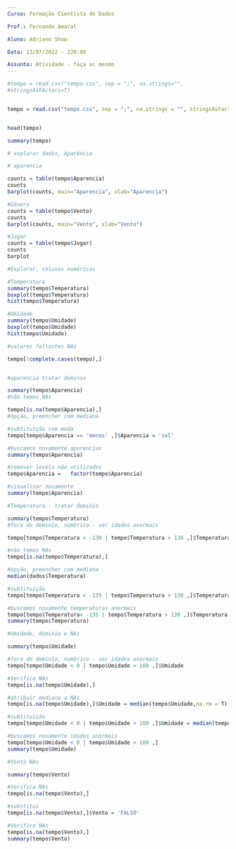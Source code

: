 ```yaml
---
Curso: Formação Cientista de Dados 

Prof.: Fernando Amaral

Aluno: Adriano Show

Data: 13/07/2022 - 220:00

Assunto: Atividade - faça vc mesmo
---
```

```r

#tempo = read.csv("tempo.csv", sep = ";", na.strings="",
#stringsAsFActors=T)


tempo = read.csv("tempo.csv", sep = ";", na.strings = "", stringsAsFactors = T)


head(tempo)

summary(tempo)


```

```r
# explorar dados, Aparência

# aparencia

counts = table(tempo$Aparencia)
counts
barplot(counts, main="Aparencia", xlab="Aparencia")

#Gênero
counts = table(tempo$Vento)
counts
barplot(counts, main="Vento", xlab="Vento")

#Jogar
counts = table(tempo$Jogar)
counts
barplot

```


```r

#Explorar, colunas numéricas

#Temperatura
summary(tempo$Temperatura)
boxplot(tempo$Temperatura)
hist(tempo$Temperatura)

#Umidade
summary(tempo$Umidade)
boxplot(tempo$Umidade)
hist(tempo$Umidade)

```


```r
#valores faltantes NAs

tempo[!complete.cases(tempo),]


#aparencia tratar dominio

summary(tempo$Aparencia)
#não temos NAs

tempo[is.na(tempo$Aparencia),]
#opção, preencher com mediana

#subtituição com moda
tempo[tempo$Aparencia == 'menos' ,]$Aparencia = 'sol' 

#buscamos novamente aparencias
summary(tempo$Aparencia)

#remover levels não utilizados
tempo$Aparencia =   factor(tempo$Aparencia)

#visualizar novamente
summary(tempo$Aparencia)


```


```r

#Temperatura - tratar dominio

summary(tempo$Temperatura)
#fora do dominio, numérico - ver idades anormais

tempo[tempo$Temperatura < -130 | tempo$Temperatura > 130 ,]$Temperatura

#não temos NAs
tempo[is.na(tempo$Temperatura),]

#opção, preencher com mediana
median(dados$Temperatura)

#subtituição
tempo[tempo$Temperatura < -135 | tempo$Temperatura > 130 ,]$Temperatura = median(tempo$Temperatura) 

#buscamos novamente temperaturas anormais
tempo[tempo$Temperatura< -135 | tempo$Temperatura > 130 ,]$Temperatura
summary(tempo$Temperatura)
```

```r

#Umidade, dominio e NAs

summary(tempo$Umidade)

#fora do dominio, numérico - ver idades anormais
tempo[tempo$Umidade < 0 | tempo$Umidade > 100 ,]$Umidade

#Verifica NAs
tempo[is.na(tempo$Umidade),]

#atribuir mediana a NAs
tempo[is.na(tempo$Umidade),]$Umidade = median(tempo$Umidade,na.rm = T)

#subtituição
tempo[tempo$Umidade < 0 | tempo$Umidade > 100 ,]$Umidade = median(tempo$Umidade) 

#buscamos novamente idades anormais
tempo[tempo$Umidade < 0 | tempo$Umidade > 100 ,]
summary(tempo$Umidade)
```

```r

#Vento NAs

summary(tempo$Vento)

#Verifica NAs
tempo[is.na(tempo$Vento),]

#substitui
tempo[is.na(tempo$Vento),]$Vento = 'FALSO'

#Verifica NAs
tempo[is.na(tempo$Vento),]
summary(tempo$Vento)
```
